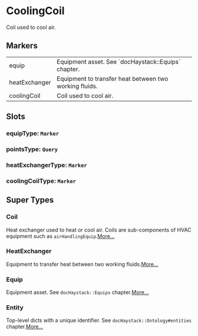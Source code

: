 # CoolingCoil
Coil used to cool air.
## Markers
<table>
<tbody>
<tr>
<td className='p-2 align-top'><span className='bg-sky-200 rounded-md px-3 py-1 text-sky-700 block font-semibold text-center text-sm'>equip </span></td>
<td className='p-2 align-top'>Equipment asset. See `docHaystack::Equips` chapter.</td>
</tr>
<tr>
<td className='p-2 align-top'><span className='bg-sky-200 rounded-md px-3 py-1 text-sky-700 block font-semibold text-center text-sm'>heatExchanger </span></td>
<td className='p-2 align-top'>Equipment to transfer heat between two working fluids.</td>
</tr>
<tr>
<td className='p-2 align-top'><span className='bg-sky-200 rounded-md px-3 py-1 text-sky-700 block font-semibold text-center text-sm'>coolingCoil </span></td>
<td className='p-2 align-top'>Coil used to cool air.</td>
</tr>
</tbody>
</table>

## Slots

### equipType: `Marker`

### pointsType: `Query`

### heatExchangerType: `Marker`

### coolingCoilType: `Marker`


## Super Types
### Coil
Heat exchanger used to heat or cool air.  Coils are sub-components
of HVAC equipment such as `airHandlingEquip`.[More...](./Coil)

### HeatExchanger
Equipment to transfer heat between two working fluids.[More...](./HeatExchanger)

### Equip
Equipment asset.
See `docHaystack::Equips` chapter.[More...](./Equip)

### Entity
Top-level dicts with a unique identifier.
See `docHaystack::Ontology#entities` chapter.[More...](./Entity)


